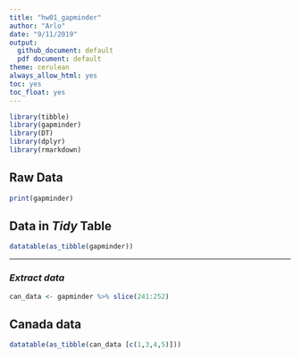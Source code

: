 ```yaml
---
title: "hw01_gapminder"
author: "Arlo"
date: "9/11/2019"
output:
  github_document: default
  pdf document: default
theme: cerulean
always_allow_html: yes
toc: yes
toc_float: yes
---
```


```r
library(tibble)
library(gapminder)
library(DT)
library(dplyr)
library(rmarkdown)
```

<!-- Show gapminder raw dataset first-->

## __Raw__ Data
```r
print(gapminder)
```

## Data in _Tidy_ Table
```r
datatable(as_tibble(gapminder))
```

<!--Slice Canada data into new dataset-->
*****
### _Extract data_

```r
can_data <- gapminder %>% slice(241:252)
```

<!--Display Canada data of interest-->

## __Canada__ data
```r
datatable(as_tibble(can_data [c(1,3,4,5)]))
```
